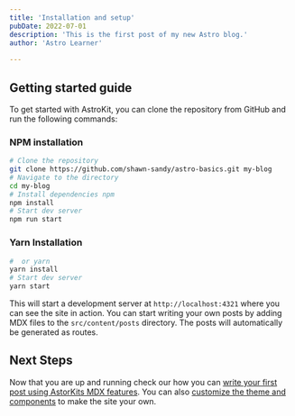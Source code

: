 ```yaml
---
title: 'Installation and setup'
pubDate: 2022-07-01
description: 'This is the first post of my new Astro blog.'
author: 'Astro Learner'
 
---
```


 ## Getting started guide

To get started with AstroKit, you can clone the repository from GitHub and run the following commands:


### NPM  installation

```bash 
# Clone the repository
git clone https://github.com/shawn-sandy/astro-basics.git my-blog
# Navigate to the directory
cd my-blog
# Install dependencies npm
npm install
# Start dev server
npm run start

```


### Yarn Installation

```bash
#  or yarn
yarn install
# Start dev server
yarn start
```

This will start a development server at `http://localhost:4321` where you can see the site in action. You can start writing your own posts by adding MDX files to the `src/content/posts` directory. The posts will automatically be generated as routes.

## Next Steps

Now that you are up and running check our how you can [write your first post using AstorKits MDX features](/docs/1-writing-posts). You can also [customize the theme and components](/docs/2-customizing) to make the site your own.
